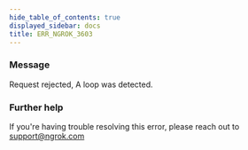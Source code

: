 ```yaml
---
hide_table_of_contents: true
displayed_sidebar: docs
title: ERR_NGROK_3603
---
```


### Message

Request rejected, A loop was detected.

### Further help

If you're having trouble resolving this error, please reach out to [support@ngrok.com](mailto:support@ngrok.com?subject=Help%20with%20ERR_NGROK_3603)
